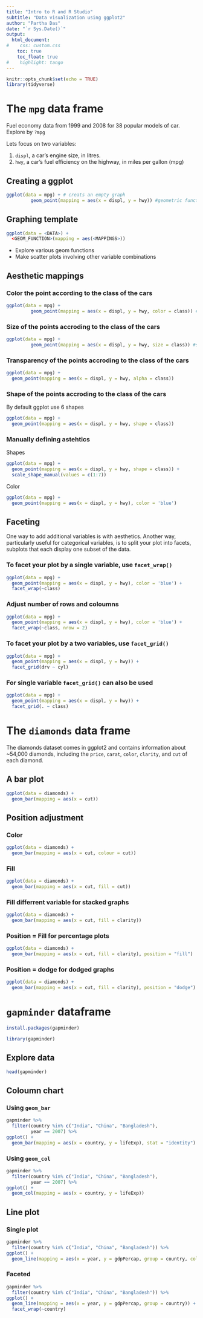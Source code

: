 ```yaml
---
title: "Intro to R and R Studio"
subtitle: "Data visualization using ggplot2"
author: "Partha Das"
date: "`r Sys.Date()`"
output: 
  html_document:
#    css: custom.css
    toc: true
    toc_float: true
#    highlight: tango
---
```


```r
knitr::opts_chunk$set(echo = TRUE)
library(tidyverse)
```

# The `mpg` data frame

Fuel economy data from 1999 and 2008 for 38 popular models of car. Explore by `?mpg`

Lets focus on two variables: 

1. `displ`, a car’s engine size, in litres.
2. `hwy`, a car’s fuel efficiency on the highway, in miles per gallon (mpg)


## Creating a ggplot


```r

ggplot(data = mpg) + # creats an empty graph
         geom_point(mapping = aes(x = displ, y = hwy)) #geometric function with mapping of variables
```

## Graphing template

```r
ggplot(data = <DATA>) + 
  <GEOM_FUNCTION>(mapping = aes(<MAPPINGS>))
```
* Explore various geom functions
* Make scatter plots involving other variable combinations

## Aesthetic mappings

### Color the point according to the class of the cars

```r

ggplot(data = mpg) + 
         geom_point(mapping = aes(x = displ, y = hwy, color = class)) #colour the point by class variables
```

### Size of the points accroding to the class of the cars

```r

ggplot(data = mpg) + 
         geom_point(mapping = aes(x = displ, y = hwy, size = class)) #size of the point by class variables
```

### Transparency of the points accroding to the class of the cars

```r
ggplot(data = mpg) + 
  geom_point(mapping = aes(x = displ, y = hwy, alpha = class))
```

### Shape of the points accroding to the class of the cars

By default ggplot use 6 shapes

```r
ggplot(data = mpg) + 
  geom_point(mapping = aes(x = displ, y = hwy, shape = class))
```

### Manually defining astehtics

Shapes

```r
ggplot(data = mpg) + 
  geom_point(mapping = aes(x = displ, y = hwy, shape = class)) +
  scale_shape_manual(values = c(1:7))
```

Color

```r
ggplot(data = mpg) + 
  geom_point(mapping = aes(x = displ, y = hwy), color = 'blue')
```

## Faceting

One way to add additional variables is with aesthetics. Another way, particularly useful for categorical variables, is to split your plot into facets, subplots that each display one subset of the data.

### To facet your plot by a single variable, use `facet_wrap()`


```r
ggplot(data = mpg) + 
  geom_point(mapping = aes(x = displ, y = hwy), color = 'blue') +
  facet_wrap(~class)
```

### Adjust number of rows and coloumns

```r
ggplot(data = mpg) + 
  geom_point(mapping = aes(x = displ, y = hwy), color = 'blue') +
  facet_wrap(~class, nrow = 2)
```

### To facet your plot by a two variables, use `facet_grid()`

```r
ggplot(data = mpg) + 
  geom_point(mapping = aes(x = displ, y = hwy)) + 
  facet_grid(drv ~ cyl)
```

### For single variable `facet_grid()` can also be used

```r
ggplot(data = mpg) + 
  geom_point(mapping = aes(x = displ, y = hwy)) + 
  facet_grid(. ~ class)
```


# The `diamonds` data frame

The diamonds dataset comes in ggplot2 and contains information about ~54,000 diamonds, including the `price`, `carat`, `color`, `clarity`, and `cut` of each diamond. 

## A bar plot

```r
ggplot(data = diamonds) + 
  geom_bar(mapping = aes(x = cut))
```

## Position adjustment

### Color

```r
ggplot(data = diamonds) + 
  geom_bar(mapping = aes(x = cut, colour = cut))
```

### Fill 

```r

ggplot(data = diamonds) + 
  geom_bar(mapping = aes(x = cut, fill = cut))
```

### Fill differrent variable for stacked graphs

```r
ggplot(data = diamonds) + 
  geom_bar(mapping = aes(x = cut, fill = clarity))
```

### Position = Fill for percentage plots

```r
ggplot(data = diamonds) + 
  geom_bar(mapping = aes(x = cut, fill = clarity), position = "fill")
```

### Position = dodge for dodged graphs

```r
ggplot(data = diamonds) + 
  geom_bar(mapping = aes(x = cut, fill = clarity), position = "dodge")
```


# `gapminder` dataframe

```r
install.packages(gapminder)
```

```r
library(gapminder)
```

## Explore data


```r
head(gapminder)
```

## Coloumn chart

### Using `geom_bar`

```r

gapminder %>%
  filter(country %in% c("India", "China", "Bangladesh"),
         year == 2007) %>%
ggplot() + 
  geom_bar(mapping = aes(x = country, y = lifeExp), stat = "identity")
```

### Using `geom_col`

```r

gapminder %>%
  filter(country %in% c("India", "China", "Bangladesh"),
         year == 2007) %>%
ggplot() + 
  geom_col(mapping = aes(x = country, y = lifeExp))
```

## Line plot

### Single plot

```r

gapminder %>%
  filter(country %in% c("India", "China", "Bangladesh")) %>%
ggplot() + 
  geom_line(mapping = aes(x = year, y = gdpPercap, group = country, color = country))
```

### Faceted

```r

gapminder %>%
  filter(country %in% c("India", "China", "Bangladesh")) %>%
ggplot() + 
  geom_line(mapping = aes(x = year, y = gdpPercap, group = country)) +
  facet_wrap(~country)
```
